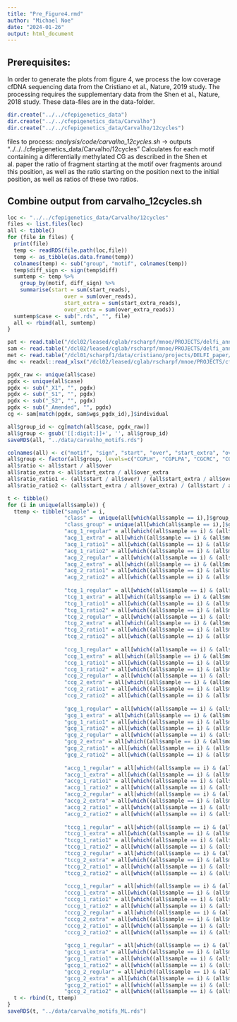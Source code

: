 ```yaml
---
title: "Pre_Figure4.rmd"
author: "Michael Noe"
date: "2024-01-26"
output: html_document
---
```


## Prerequisites:

In order to generate the plots from figure 4, we process the low coverage cfDNA sequencing data from the Cristiano et al., Nature, 2019 study. The processing requires the supplementary data from the Shen et al., Nature, 2018 study. These data-files are in the data-folder.

```r
dir.create("../../cfepigenetics_data")
dir.create("../../cfepigenetics_data/Carvalho")
dir.create("../../cfepigenetics_data/Carvalho/12cycles")
```

files to process:
  *analysis/code/carvalho_12cycles.sh* -> outputs "../../../cfepigenetics_data/Carvalho/12cycles"
    Calculates for each motif containing a differentially methylated CG as described in the Shen et al. paper the ratio of fragment starting at the motif over fragments around this position, as well as the ratio starting on the position next to the initial position, as well as ratios of these two ratios.
    

## Combine output from carvalho_12cycles.sh

```r
loc <- "../../cfepigenetics_data/Carvalho/12cycles"
files <- list.files(loc)
all <- tibble()
for (file in files) {
  print(file)
  temp <- readRDS(file.path(loc,file))
  temp <- as_tibble(as.data.frame(temp))
  colnames(temp) <- sub("group", "motif", colnames(temp))
  temp$diff_sign <- sign(temp$diff)
  sumtemp <- temp %>%
    group_by(motif, diff_sign) %>%
    summarise(start = sum(start_reads), 
                  over = sum(over_reads),
                  start_extra = sum(start_extra_reads),
                  over_extra = sum(over_extra_reads))
  sumtemp$case <- sub(".rds", "", file)
  all <- rbind(all, sumtemp)
}

pat <- read.table("/dcl02/leased/cglab/rscharpf/mnoe/PROJECTS/delfi_annotation/tidy_data/patient.csv", sep = ",", header = T)
sam <- read.table("/dcl02/leased/cglab/rscharpf/mnoe/PROJECTS/delfi_annotation/tidy_data/sample.csv", sep = ",", header = T)
met <- read.table("/dcl01/scharpf1/data/cristiano/projects/DELFI_paper/metadata/sample_reference.csv", sep = ",", header = T)
dmc <- readxl::read_xlsx("/dcl02/leased/cglab/rscharpf/mnoe/PROJECTS/cfdna_methylation_data/Carvalho/dmc/Supplementary_Table_3.xlsx")

pgdx_raw <- unique(all$case)
pgdx <- unique(all$case)
pgdx <- sub("_X1", "", pgdx)
pgdx <- sub("_S1", "", pgdx)
pgdx <- sub("_S2", "", pgdx)
pgdx <- sub("_Amended", "", pgdx)
cg <- sam[match(pgdx, sam$wgs_pgdx_id),]$individual

all$group_id <- cg[match(all$case, pgdx_raw)]
all$group <- gsub('[[:digit:]]+', '', all$group_id)
saveRDS(all, "../data/carvalho_motifs.rds")

colnames(all) <- c("motif", "sign", "start", "over", "start_extra", "over_extra", "sample", "group_id", "group")
all$group <- factor(all$group, levels=c("CGPLH", "CGPLPA", "CGCRC", "CGPLOV", "CGPLLU", "CGPLBR", "CGST"))
all$ratio <- all$start / all$over
all$ratio_extra <- all$start_extra / all$over_extra
all$ratio_ratio1 <- (all$start / all$over) / (all$start_extra / all$over_extra)
all$ratio_ratio2 <- (all$start_extra / all$over_extra) / (all$start / all$over)

t <- tibble()
for (i in unique(all$sample)) {
  ttemp <- tibble("sample" = i,
                  "class" =  unique(all[which(all$sample == i),]$group_id),
                  "class_group" = unique(all[which(all$sample == i),]$group),
                  "acg_1_regular" = all[which((all$sample == i) & (all$motif == "ACG") & (all$sign == -1)),]$ratio,
                  "acg_1_extra" = all[which((all$sample == i) & (all$motif == "ACG") & (all$sign == -1)),]$ratio_extra,
                  "acg_1_ratio1" = all[which((all$sample == i) & (all$motif == "ACG") & (all$sign == -1)),]$ratio_ratio1,
                  "acg_1_ratio2" = all[which((all$sample == i) & (all$motif == "ACG") & (all$sign == -1)),]$ratio_ratio2,
                  "acg_2_regular" = all[which((all$sample == i) & (all$motif == "ACG") & (all$sign == 1)),]$ratio,
                  "acg_2_extra" = all[which((all$sample == i) & (all$motif == "ACG") & (all$sign == 1)),]$ratio_extra,
                  "acg_2_ratio1" = all[which((all$sample == i) & (all$motif == "ACG") & (all$sign == 1)),]$ratio_ratio1,
                  "acg_2_ratio2" = all[which((all$sample == i) & (all$motif == "ACG") & (all$sign == 1)),]$ratio_ratio2,
                  
                  "tcg_1_regular" = all[which((all$sample == i) & (all$motif == "TCG") & (all$sign == -1)),]$ratio,
                  "tcg_1_extra" = all[which((all$sample == i) & (all$motif == "TCG") & (all$sign == -1)),]$ratio_extra,
                  "tcg_1_ratio1" = all[which((all$sample == i) & (all$motif == "TCG") & (all$sign == -1)),]$ratio_ratio1,
                  "tcg_1_ratio2" = all[which((all$sample == i) & (all$motif == "TCG") & (all$sign == -1)),]$ratio_ratio2,
                  "tcg_2_regular" = all[which((all$sample == i) & (all$motif == "TCG") & (all$sign == 1)),]$ratio,
                  "tcg_2_extra" = all[which((all$sample == i) & (all$motif == "TCG") & (all$sign == 1)),]$ratio_extra,
                  "tcg_2_ratio1" = all[which((all$sample == i) & (all$motif == "TCG") & (all$sign == 1)),]$ratio_ratio1,
                  "tcg_2_ratio2" = all[which((all$sample == i) & (all$motif == "TCG") & (all$sign == 1)),]$ratio_ratio2,
                  
                  "ccg_1_regular" = all[which((all$sample == i) & (all$motif == "CCG") & (all$sign == -1)),]$ratio,
                  "ccg_1_extra" = all[which((all$sample == i) & (all$motif == "CCG") & (all$sign == -1)),]$ratio_extra,
                  "ccg_1_ratio1" = all[which((all$sample == i) & (all$motif == "CCG") & (all$sign == -1)),]$ratio_ratio1,
                  "ccg_1_ratio2" = all[which((all$sample == i) & (all$motif == "CCG") & (all$sign == -1)),]$ratio_ratio2,
                  "ccg_2_regular" = all[which((all$sample == i) & (all$motif == "CCG") & (all$sign == 1)),]$ratio,
                  "ccg_2_extra" = all[which((all$sample == i) & (all$motif == "CCG") & (all$sign == 1)),]$ratio_extra,
                  "ccg_2_ratio1" = all[which((all$sample == i) & (all$motif == "CCG") & (all$sign == 1)),]$ratio_ratio1,
                  "ccg_2_ratio2" = all[which((all$sample == i) & (all$motif == "CCG") & (all$sign == 1)),]$ratio_ratio2,
                  
                  "gcg_1_regular" = all[which((all$sample == i) & (all$motif == "GCG") & (all$sign == -1)),]$ratio,
                  "gcg_1_extra" = all[which((all$sample == i) & (all$motif == "GCG") & (all$sign == -1)),]$ratio_extra,
                  "gcg_1_ratio1" = all[which((all$sample == i) & (all$motif == "GCG") & (all$sign == -1)),]$ratio_ratio1,
                  "gcg_1_ratio2" = all[which((all$sample == i) & (all$motif == "GCG") & (all$sign == -1)),]$ratio_ratio2,
                  "gcg_2_regular" = all[which((all$sample == i) & (all$motif == "GCG") & (all$sign == 1)),]$ratio,
                  "gcg_2_extra" = all[which((all$sample == i) & (all$motif == "GCG") & (all$sign == 1)),]$ratio_extra,
                  "gcg_2_ratio1" = all[which((all$sample == i) & (all$motif == "GCG") & (all$sign == 1)),]$ratio_ratio1,
                  "gcg_2_ratio2" = all[which((all$sample == i) & (all$motif == "GCG") & (all$sign == 1)),]$ratio_ratio2,
                  
                  "accg_1_regular" = all[which((all$sample == i) & (all$motif == "ACCG") & (all$sign == -1)),]$ratio,
                  "accg_1_extra" = all[which((all$sample == i) & (all$motif == "ACCG") & (all$sign == -1)),]$ratio_extra,
                  "accg_1_ratio1" = all[which((all$sample == i) & (all$motif == "ACCG") & (all$sign == -1)),]$ratio_ratio1,
                  "accg_1_ratio2" = all[which((all$sample == i) & (all$motif == "ACCG") & (all$sign == -1)),]$ratio_ratio2,
                  "accg_2_regular" = all[which((all$sample == i) & (all$motif == "ACCG") & (all$sign == 1)),]$ratio,
                  "accg_2_extra" = all[which((all$sample == i) & (all$motif == "ACCG") & (all$sign == 1)),]$ratio_extra,
                  "accg_2_ratio1" = all[which((all$sample == i) & (all$motif == "ACCG") & (all$sign == 1)),]$ratio_ratio1,
                  "accg_2_ratio2" = all[which((all$sample == i) & (all$motif == "ACCG") & (all$sign == 1)),]$ratio_ratio2,
                  
                  "tccg_1_regular" = all[which((all$sample == i) & (all$motif == "TCCG") & (all$sign == -1)),]$ratio,
                  "tccg_1_extra" = all[which((all$sample == i) & (all$motif == "TCCG") & (all$sign == -1)),]$ratio_extra,
                  "tccg_1_ratio1" = all[which((all$sample == i) & (all$motif == "TCCG") & (all$sign == -1)),]$ratio_ratio1,
                  "tccg_1_ratio2" = all[which((all$sample == i) & (all$motif == "TCCG") & (all$sign == -1)),]$ratio_ratio2,
                  "tccg_2_regular" = all[which((all$sample == i) & (all$motif == "TCCG") & (all$sign == 1)),]$ratio,
                  "tccg_2_extra" = all[which((all$sample == i) & (all$motif == "TCCG") & (all$sign == 1)),]$ratio_extra,
                  "tccg_2_ratio1" = all[which((all$sample == i) & (all$motif == "TCCG") & (all$sign == 1)),]$ratio_ratio1,
                  "tccg_2_ratio2" = all[which((all$sample == i) & (all$motif == "TCCG") & (all$sign == 1)),]$ratio_ratio2,
                  
                  "cccg_1_regular" = all[which((all$sample == i) & (all$motif == "CCCG") & (all$sign == -1)),]$ratio,
                  "cccg_1_extra" = all[which((all$sample == i) & (all$motif == "CCCG") & (all$sign == -1)),]$ratio_extra,
                  "cccg_1_ratio1" = all[which((all$sample == i) & (all$motif == "CCCG") & (all$sign == -1)),]$ratio_ratio1,
                  "cccg_1_ratio2" = all[which((all$sample == i) & (all$motif == "CCCG") & (all$sign == -1)),]$ratio_ratio2,
                  "cccg_2_regular" = all[which((all$sample == i) & (all$motif == "CCCG") & (all$sign == 1)),]$ratio,
                  "cccg_2_extra" = all[which((all$sample == i) & (all$motif == "CCCG") & (all$sign == 1)),]$ratio_extra,
                  "cccg_2_ratio1" = all[which((all$sample == i) & (all$motif == "CCCG") & (all$sign == 1)),]$ratio_ratio1,
                  "cccg_2_ratio2" = all[which((all$sample == i) & (all$motif == "CCCG") & (all$sign == 1)),]$ratio_ratio2,
                  
                  "gccg_1_regular" = all[which((all$sample == i) & (all$motif == "GCCG") & (all$sign == -1)),]$ratio,
                  "gccg_1_extra" = all[which((all$sample == i) & (all$motif == "GCCG") & (all$sign == -1)),]$ratio_extra,
                  "gccg_1_ratio1" = all[which((all$sample == i) & (all$motif == "GCCG") & (all$sign == -1)),]$ratio_ratio1,
                  "gccg_1_ratio2" = all[which((all$sample == i) & (all$motif == "GCCG") & (all$sign == -1)),]$ratio_ratio2,
                  "gccg_2_regular" = all[which((all$sample == i) & (all$motif == "GCCG") & (all$sign == 1)),]$ratio,
                  "gccg_2_extra" = all[which((all$sample == i) & (all$motif == "GCCG") & (all$sign == 1)),]$ratio_extra,
                  "gccg_2_ratio1" = all[which((all$sample == i) & (all$motif == "GCCG") & (all$sign == 1)),]$ratio_ratio1,
                  "gccg_2_ratio2" = all[which((all$sample == i) & (all$motif == "GCCG") & (all$sign == 1)),]$ratio_ratio2)
  t <- rbind(t, ttemp)
}
saveRDS(t, "../data/carvalho_motifs_ML.rds")
```


